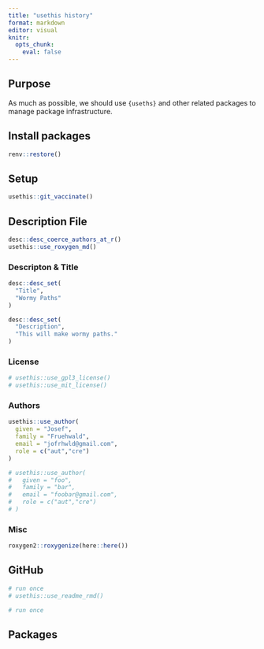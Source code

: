 ```yaml
---
title: "usethis history"
format: markdown
editor: visual
knitr: 
  opts_chunk: 
    eval: false
---
```


## Purpose

As much as possible, we should use `{useths}` and other related packages to manage package infrastructure.

## Install packages

```r
renv::restore()
```

## Setup

```r
usethis::git_vaccinate()
```

## Description File

```r
desc::desc_coerce_authors_at_r()
usethis::use_roxygen_md()
```

### Descripton & Title

```r
desc::desc_set(
  "Title",
  "Wormy Paths"
)
```

```r
desc::desc_set(
  "Description",
  "This will make wormy paths."
)
```

### License

```r
# usethis::use_gpl3_license()
# usethis::use_mit_license()
```

### Authors

```r
usethis::use_author(
  given = "Josef",
  family = "Fruehwald",
  email = "jofrhwld@gmail.com",
  role = c("aut","cre")
)
```

```r
# usethis::use_author(
#   given = "foo",
#   family = "bar",
#   email = "foobar@gmail.com",
#   role = c("aut","cre")
# )
```

### Misc

```r
roxygen2::roxygenize(here::here())
```

## GitHub

```r
# run once
# usethis::use_readme_rmd()
```

```r
# run once
```

## Packages
